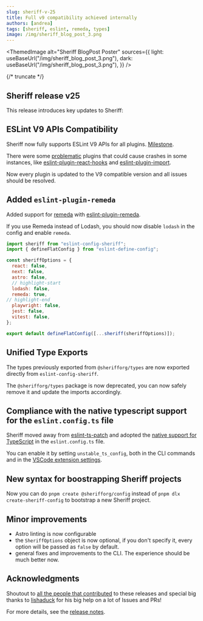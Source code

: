 ```yaml
---
slug: sheriff-v-25
title: Full v9 compatibility achieved internally
authors: [andrea]
tags: [sheriff, eslint, remeda, types]
image: /img/sheriff_blog_post_3.png
---
```



<ThemedImage
  alt="Sheriff BlogPost Poster"
  sources={{
    light: useBaseUrl("/img/sheriff_blog_post_3.png"),
    dark: useBaseUrl("/img/sheriff_blog_post_3.png"),
  }}
/>

{/* truncate */}

## Sheriff release v25

This release introduces key updates to Sheriff:

## ESLint V9 APIs Compatibility
Sheriff now fully supports ESLint V9 APIs for all plugins. [Milestone](https://github.com/AndreaPontrandolfo/sheriff/milestone/1?closed=1).

There were some [problematic](https://github.com/facebook/react/issues/28313) plugins that could cause crashes in some instances, like [eslint-plugin-react-hooks](https://www.npmjs.com/package/eslint-plugin-react-hooks) and [eslint-plugin-import](https://github.com/import-js/eslint-plugin-import/tree/main).

Now every plugin is updated to the V9 compatible version and all issues should be resolved.

## Added `eslint-plugin-remeda`
Added support for [remeda](https://github.com/remeda/remeda) with [eslint-plugin-remeda](https://github.com/AndreaPontrandolfo/eslint-plugin-remeda).

If you use Remeda instead of Lodash, you should now disable `lodash` in the config and enable `remeda`.

```js title="eslint.config.js"
import sheriff from "eslint-config-sheriff";
import { defineFlatConfig } from "eslint-define-config";

const sheriffOptions = {
  react: false,
  next: false,
  astro: false,
  // highlight-start
  lodash: false,
  remeda: true,
// highlight-end
  playwright: false,
  jest: false,
  vitest: false,
};

export default defineFlatConfig([...sheriff(sheriffOptions)]);
```

## Unified Type Exports
The types previously exported from `@sherifforg/types` are now exported directly from `eslint-config-sheriff`.

The `@sherifforg/types` package is now deprecated, you can now safely remove it and update the imports accordingly.

## Compliance with the native typescript support for the `eslint.config.ts` file

Sheriff moved away from [eslint-ts-patch](https://github.com/antfu/eslint-ts-patch) and adopted the [native support for TypeScript](https://eslint.org/blog/2024/08/eslint-v9.9.0-released/#experimental-typescript-configuration-files) in the `eslint.config.ts` file.

You can enable it by setting `unstable_ts_config`, both in the CLI commands and in the [VSCode extension settings](https://www.eslint-config-sheriff.dev/docs/vscode-support#eslintconfigts-support).

## New syntax for boostrapping Sheriff projects

Now you can do `pnpm create @sherifforg/config` instead of `pnpm dlx create-sheriff-config` to bootstrap a new Sheriff project.

## Minor improvements

- Astro linting is now configurable
- the `SheriffOptions` object is now optional, if you don't specify it, every option will be passed as `false` by default.
- general fixes and improvements to the CLI. The experience should be much better now.

## Acknowledgments

Shoutout to [all the people that contributed](https://github.com/AndreaPontrandolfo/sheriff/graphs/contributors) to these releases and special big thanks to [lishaduck](https://github.com/lishaduck) for his big help on a lot of Issues and PRs!

For more details, see the [release notes](https://github.com/AndreaPontrandolfo/sheriff/releases).

